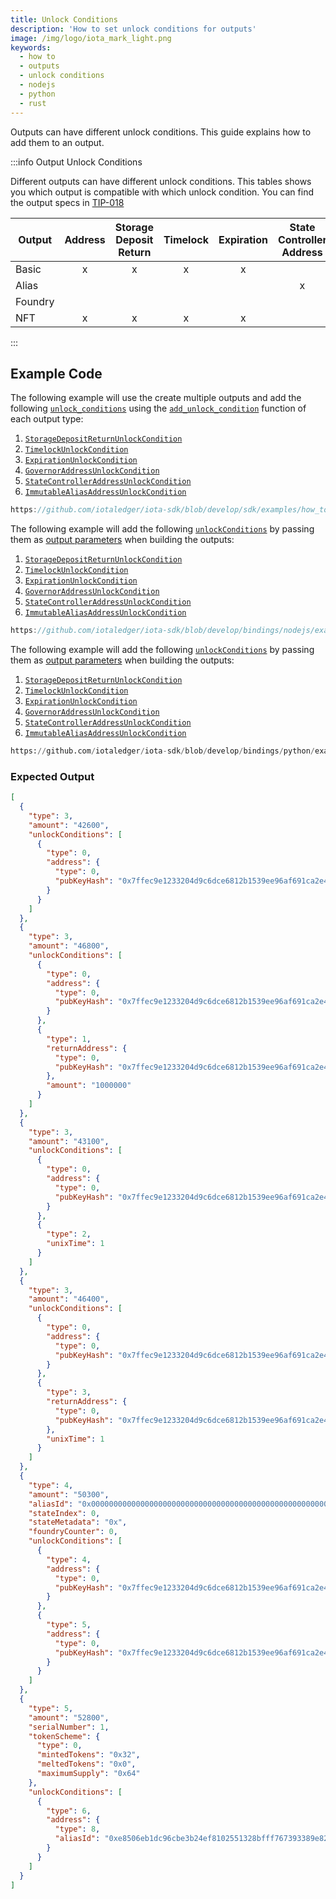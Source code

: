 ```yaml
---
title: Unlock Conditions
description: 'How to set unlock conditions for outputs'
image: /img/logo/iota_mark_light.png
keywords:
  - how to
  - outputs
  - unlock conditions
  - nodejs
  - python
  - rust
---
```



Outputs can have different unlock conditions. This guide explains how to add them to an output.

<AccountClient />

:::info Output Unlock Conditions

Different outputs can have different unlock conditions. This tables shows you which output is compatible with which unlock condition. You can find the output specs in [TIP-018](https://wiki.iota.org/tips/tips/TIP-0018)

| Output  | Address | Storage Deposit Return | Timelock | Expiration | State Controller Address | Governor Address | Immutable Alias Address |
| ------- | :-----: | :--------------------: | :------: | :--------: | :----------------------: | :--------------: | :---------------------: |
| Basic   |    x    |           x            |    x     |     x      |                          |                  |                         |
| Alias   |         |                        |          |            |            x             |        x         |                         |
| Foundry |         |                        |          |            |                          |                  |            x            |
| NFT     |    x    |           x            |    x     |     x      |                          |                  |                         |

:::

## Example Code

<Tabs groupId="language" queryString>
<TabItem value="rust" label="Rust">

The following example will use the create multiple outputs and add the following
[`unlock_conditions`](https://docs.rs/iota-sdk/latest/iota_sdk/types/block/output/unlock_condition/index.html)
using the
[`add_unlock_condition`](https://docs.rs/iota-sdk/latest/iota_sdk/types/block/output/basic/struct.BasicOutputBuilder.html#method.add_unlock_condition)
function of each output type:

1. [`StorageDepositReturnUnlockCondition`](https://docs.rs/iota-sdk/latest/iota_sdk/types/block/output/unlock_condition/struct.StorageDepositReturnUnlockCondition.html)
2. [`TimelockUnlockCondition`](https://docs.rs/iota-sdk/latest/iota_sdk/types/block/output/unlock_condition/struct.TimelockUnlockCondition.html)
3. [`ExpirationUnlockCondition`](https://docs.rs/iota-sdk/latest/iota_sdk/types/block/output/unlock_condition/struct.ExpirationUnlockCondition.html)
4. [`GovernorAddressUnlockCondition`](https://docs.rs/iota-sdk/latest/iota_sdk/types/block/output/unlock_condition/struct.GovernorAddressUnlockCondition.html)
5. [`StateControllerAddressUnlockCondition`](https://docs.rs/iota-sdk/latest/iota_sdk/types/block/output/unlock_condition/struct.StateControllerAddressUnlockCondition.html)
6. [`ImmutableAliasAddressUnlockCondition`](https://docs.rs/iota-sdk/latest/iota_sdk/types/block/output/unlock_condition/struct.ImmutableAliasAddressUnlockCondition.html)

```rust reference
https://github.com/iotaledger/iota-sdk/blob/develop/sdk/examples/how_tos/outputs/unlock_conditions.rs
```

</TabItem>
<TabItem value="typescript-node" label="Typescript (Node.js)">

The following example will add the following
[`unlockConditions`](../../references/nodejs/classes/UnlockCondition/)
by passing them as [output
parameters](../../references/nodejs/interfaces/BasicOutputBuilderParams/#unlockconditions)
when building the outputs:

1. [`StorageDepositReturnUnlockCondition`](../../references/nodejs/classes/StorageDepositReturnUnlockCondition/)
2. [`TimelockUnlockCondition`](../../references/nodejs/classes/TimelockUnlockCondition/)
3. [`ExpirationUnlockCondition`](../../references/nodejs/classes/ExpirationUnlockCondition/)
4. [`GovernorAddressUnlockCondition`](../../references/nodejs/classes/GovernorAddressUnlockCondition/)
5. [`StateControllerAddressUnlockCondition`](../../references/nodejs/classes/StateControllerAddressUnlockCondition/)
6. [`ImmutableAliasAddressUnlockCondition`](../../references/nodejs/classes/ImmutableAliasAddressUnlockCondition/)

```typescript reference
https://github.com/iotaledger/iota-sdk/blob/develop/bindings/nodejs/examples/how_tos/outputs/unlock-conditions.ts
```

</TabItem>
<TabItem value="python" label="Python">

The following example will add the following
[`unlockConditions`](../../references/python/iota_sdk/client/#parameters-2)
by passing them as [output
parameters](../../references/nodejs/interfaces/BasicOutputBuilderParams/#unlockconditions)
when building the outputs:

1. [`StorageDepositReturnUnlockCondition`](https://docs.rs/iota-sdk/latest/iota_sdk/types/block/output/unlock_condition/struct.StorageDepositReturnUnlockCondition.html)
2. [`TimelockUnlockCondition`](https://docs.rs/iota-sdk/latest/iota_sdk/types/block/output/unlock_condition/struct.TimelockUnlockCondition.html)
3. [`ExpirationUnlockCondition`](https://docs.rs/iota-sdk/latest/iota_sdk/types/block/output/unlock_condition/struct.ExpirationUnlockCondition.html)
4. [`GovernorAddressUnlockCondition`](https://docs.rs/iota-sdk/latest/iota_sdk/types/block/output/unlock_condition/struct.GovernorAddressUnlockCondition.html)
5. [`StateControllerAddressUnlockCondition`](https://docs.rs/iota-sdk/latest/iota_sdk/types/block/output/unlock_condition/struct.StateControllerAddressUnlockCondition.html)
6. [`ImmutableAliasAddressUnlockCondition`](https://docs.rs/iota-sdk/latest/iota_sdk/types/block/output/unlock_condition/struct.ImmutableAliasAddressUnlockCondition.html)

```python reference
https://github.com/iotaledger/iota-sdk/blob/develop/bindings/python/examples/how_tos/outputs/unlock_conditions.py
```

</TabItem>
</Tabs>

### Expected Output

```json
[
  {
    "type": 3,
    "amount": "42600",
    "unlockConditions": [
      {
        "type": 0,
        "address": {
          "type": 0,
          "pubKeyHash": "0x7ffec9e1233204d9c6dce6812b1539ee96af691ca2e4d9065daa85907d33e5d3"
        }
      }
    ]
  },
  {
    "type": 3,
    "amount": "46800",
    "unlockConditions": [
      {
        "type": 0,
        "address": {
          "type": 0,
          "pubKeyHash": "0x7ffec9e1233204d9c6dce6812b1539ee96af691ca2e4d9065daa85907d33e5d3"
        }
      },
      {
        "type": 1,
        "returnAddress": {
          "type": 0,
          "pubKeyHash": "0x7ffec9e1233204d9c6dce6812b1539ee96af691ca2e4d9065daa85907d33e5d3"
        },
        "amount": "1000000"
      }
    ]
  },
  {
    "type": 3,
    "amount": "43100",
    "unlockConditions": [
      {
        "type": 0,
        "address": {
          "type": 0,
          "pubKeyHash": "0x7ffec9e1233204d9c6dce6812b1539ee96af691ca2e4d9065daa85907d33e5d3"
        }
      },
      {
        "type": 2,
        "unixTime": 1
      }
    ]
  },
  {
    "type": 3,
    "amount": "46400",
    "unlockConditions": [
      {
        "type": 0,
        "address": {
          "type": 0,
          "pubKeyHash": "0x7ffec9e1233204d9c6dce6812b1539ee96af691ca2e4d9065daa85907d33e5d3"
        }
      },
      {
        "type": 3,
        "returnAddress": {
          "type": 0,
          "pubKeyHash": "0x7ffec9e1233204d9c6dce6812b1539ee96af691ca2e4d9065daa85907d33e5d3"
        },
        "unixTime": 1
      }
    ]
  },
  {
    "type": 4,
    "amount": "50300",
    "aliasId": "0x0000000000000000000000000000000000000000000000000000000000000000",
    "stateIndex": 0,
    "stateMetadata": "0x",
    "foundryCounter": 0,
    "unlockConditions": [
      {
        "type": 4,
        "address": {
          "type": 0,
          "pubKeyHash": "0x7ffec9e1233204d9c6dce6812b1539ee96af691ca2e4d9065daa85907d33e5d3"
        }
      },
      {
        "type": 5,
        "address": {
          "type": 0,
          "pubKeyHash": "0x7ffec9e1233204d9c6dce6812b1539ee96af691ca2e4d9065daa85907d33e5d3"
        }
      }
    ]
  },
  {
    "type": 5,
    "amount": "52800",
    "serialNumber": 1,
    "tokenScheme": {
      "type": 0,
      "mintedTokens": "0x32",
      "meltedTokens": "0x0",
      "maximumSupply": "0x64"
    },
    "unlockConditions": [
      {
        "type": 6,
        "address": {
          "type": 8,
          "aliasId": "0xe8506eb1dc96cbe3b24ef8102551328bfff767393389e824e7cef199e52d87b6"
        }
      }
    ]
  }
]
```
